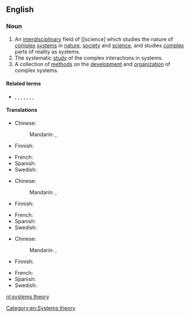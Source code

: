 ==English==

===Noun===
{{wikipedia}}

{{head|en|noun|head=[[systems]] [[theory]]}}
# An [[interdisciplinary]] field of [[science]  which studies the nature of [[complex]] [[system]]s in [[nature]], [[society]] and [[science]], and studies [[complex]] parts of reality as systems.
# The systematic [[study]] of the complex interactions in systems.
# A collection of [[method]]s on the [[development]] and [[organization]] of complex systems.

====Related terms====
* {{l|en|cybernetics}}, {{l|en|dynamical systems}}, {{l|en|systems analysis}}, {{l|en|systems biology}}, {{l|en|systems ecology}}, {{l|en|systems engineering}}, {{l|en|systems psychology}}, {{l|en|systems science}}

====Translations====
{{trans-top|field of science}}
* Chinese:
*: Mandarin: {{t|cmn|系統論|sc=Hani}}, {{t|cmn|系统论|tr=xìtǒnglùn|sc=Hani}}
* Finnish: {{t|fi|systeemiteoria}}
{{trans-mid}}
* French: {{t-needed|fr}}
* Spanish: {{t|es|teoría de sistemas|f}}
* Swedish: {{t|sv|systemteori|c}}
{{trans-bottom}}

{{trans-top|study}}
* Chinese:
*: Mandarin: {{t|cmn|系統論|sc=Hani}}, {{t|cmn|系统论|tr=xìtǒnglùn|sc=Hani}}
* Finnish: {{t|fi|systeemiteoria}}
{{trans-mid}}
* French: {{t-needed|fr}}
* Spanish: {{t|es|teoría de sistemas|f}}
* Swedish: {{t-needed|sv}}
{{trans-bottom}}

{{trans-top|collection of methods}}
* Chinese:
*: Mandarin: {{t|cmn|系統論|sc=Hani}}, {{t|cmn|系统论|tr=xìtǒnglùn|sc=Hani}}
* Finnish: {{t|fi|systeemiteoria}}
{{trans-mid}}
* French: {{t-needed|fr}}
* Spanish: {{t|es|teoría de sistemas|f}}
* Swedish: {{t-needed|sv}}
{{trans-bottom}}

[[Category:en:Systems theory]]

[[nl:systems theory]]